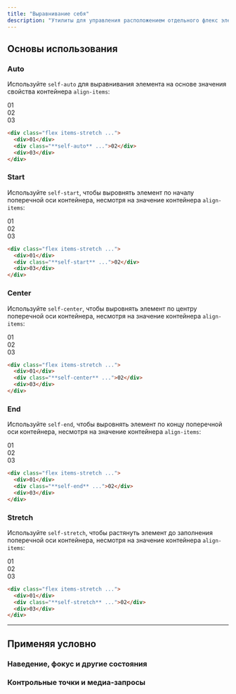 ```yaml
---
title: "Выравнивание себя"
description: "Утилиты для управления расположением отдельного флекс элемента или сетки вдоль поперечной оси контейнера."
---
```




## Основы использования

### Auto

Используйте `self-auto` для выравнивания элемента на основе значения свойства контейнера `align-items`:

<Example>
  <div class="font-mono text-white text-sm font-bold leading-6">
    <div class="flex items-stretch gap-4 w-full rounded-lg bg-stripes-light-blue h-24">
      <div class="p-4 flex-1 flex items-center justify-center rounded-lg bg-light-blue-300">01</div>
      <div class="self-auto p-4 flex-1 flex items-center justify-center shadow-lg rounded-lg bg-light-blue-500">02</div>
      <div class="p-4 flex-1 flex items-center justify-center rounded-lg bg-light-blue-300">03</div>
    </div>
  </div>
</Example>

```html
<div class="flex items-stretch ...">
  <div>01</div>
  <div class="**self-auto** ...">02</div>
  <div>03</div>
</div>
```

### Start

Используйте `self-start`, чтобы выровнять элемент по началу поперечной оси контейнера, несмотря на значение контейнера `align-items`:

<Example>
  <div class="font-mono text-white text-sm font-bold leading-6">
    <div class="flex items-stretch gap-4 w-full rounded-lg bg-stripes-pink h-24">
      <div class="p-4 flex-1 flex items-center justify-center rounded-lg bg-pink-300">01</div>
      <div class="self-start p-4 flex-1 flex items-center justify-center shadow-lg rounded-lg bg-pink-500">02</div>
      <div class="p-4 flex-1 flex items-center justify-center rounded-lg bg-pink-300">03</div>
    </div>
  </div>
</Example>

```html
<div class="flex items-stretch ...">
  <div>01</div>
  <div class="**self-start** ...">02</div>
  <div>03</div>
</div>
```

### Center

Используйте `self-center`, чтобы выровнять элемент по центру поперечной оси контейнера, несмотря на значение контейнера `align-items`:

<Example>
  <div class="font-mono text-white text-sm font-bold leading-6">
    <div class="flex items-stretch gap-4 w-full rounded-lg bg-stripes-purple h-24">
      <div class="p-4 flex-1 flex items-center justify-center rounded-lg bg-purple-300">01</div>
      <div class="self-center p-4 flex-1 flex items-center justify-center shadow-lg rounded-lg bg-purple-500">02</div>
      <div class="p-4 flex-1 flex items-center justify-center rounded-lg bg-purple-300">03</div>
    </div>
  </div>
</Example>

```html
<div class="flex items-stretch ...">
  <div>01</div>
  <div class="**self-center** ...">02</div>
  <div>03</div>
</div>
```

### End

Используйте `self-end`, чтобы выровнять элемент по концу поперечной оси контейнера, несмотря на значение контейнера `align-items`:

<Example>
  <div class="font-mono text-white text-sm font-bold leading-6">
    <div class="flex items-stretch gap-4 w-full rounded-lg bg-stripes-indigo h-24">
      <div class="p-4 flex-1 flex items-center justify-center rounded-lg bg-indigo-300">01</div>
      <div class="self-end p-4 flex-1 flex items-center justify-center shadow-lg rounded-lg bg-indigo-500">02</div>
      <div class="p-4 flex-1 flex items-center justify-center rounded-lg bg-indigo-300">03</div>
    </div>
  </div>
</Example>

```html
<div class="flex items-stretch ...">
  <div>01</div>
  <div class="**self-end** ...">02</div>
  <div>03</div>
</div>
```

### Stretch

Используйте `self-stretch`, чтобы растянуть элемент до заполнения поперечной оси контейнера, несмотря на значение контейнера `align-items`:

<Example>
  <div class="font-mono text-white text-sm font-bold leading-6">
    <div class="flex items-stretch gap-4 w-full rounded-lg bg-stripes-fuchsia h-24">
      <div class="p-4 flex-1 flex items-center justify-center rounded-lg bg-fuchsia-300">01</div>
      <div class="self-stretch p-4 flex-1 flex items-center justify-center shadow-lg rounded-lg bg-fuchsia-500">02</div>
      <div class="p-4 flex-1 flex items-center justify-center rounded-lg bg-fuchsia-300">03</div>
    </div>
  </div>
</Example>

```html
<div class="flex items-stretch ...">
  <div>01</div>
  <div class="**self-stretch** ...">02</div>
  <div>03</div>
</div>
```

---

## <Heading ignore>Применяя условно</Heading>

### <Heading ignore>Наведение, фокус и другие состояния</Heading>

<HoverFocusAndOtherStates defaultClass="self-auto" featuredClass="self-end" />

### <Heading ignore>Контрольные точки и медиа-запросы</Heading>

<BreakpointsAndMediaQueries defaultClass="self-auto" featuredClass="self-end" />
